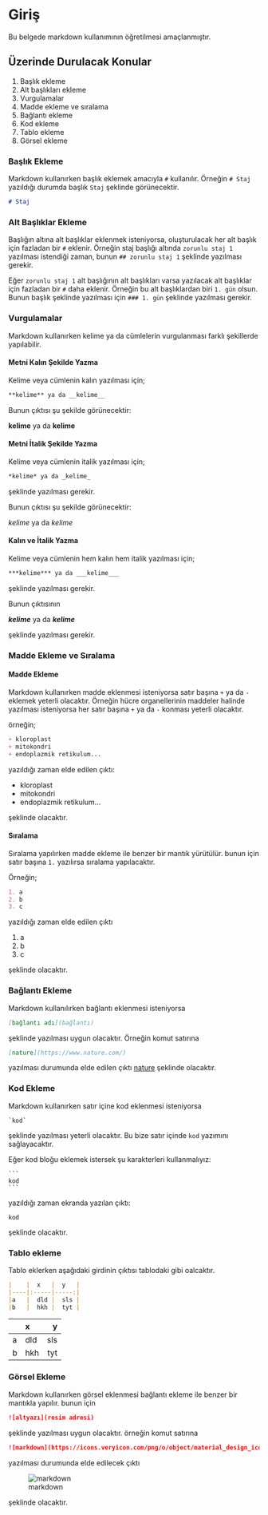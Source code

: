 
# Giriş 

Bu belgede markdown kullanımının öğretilmesi amaçlanmıştır.

## Üzerinde Durulacak Konular

1. Başlık ekleme
2. Alt başlıkları ekleme
3. Vurgulamalar 
4. Madde ekleme ve sıralama 
5. Bağlantı ekleme
6. Kod ekleme
7. Tablo ekleme
8. Görsel ekleme

### Başlık Ekleme

Markdown kullanırken başlık eklemek amacıyla `#` kullanılır. Örneğin `# Staj` yazıldığı durumda başlık `Staj` şeklinde görünecektir. 

```markdown
# Staj
```

### Alt Başlıklar Ekleme

Başlığın altına alt başlıklar eklenmek isteniyorsa, oluşturulacak her alt başlık için fazladan bir `#` eklenir. Örneğin staj başlığı altında `zorunlu staj 1` yazılması istendiği zaman, bunun `## zorunlu staj 1` şeklinde yazılması gerekir. 

Eğer `zorunlu staj 1` alt başlığının alt başlıkları varsa yazılacak alt başlıklar için fazladan bir `#` daha eklenir. Örneğin bu alt başlıklardan biri `1. gün` olsun. Bunun başlık şeklinde yazılması için `### 1. gün ` şeklinde yazılması gerekir. 

### Vurgulamalar

Markdown kullanırken kelime ya da cümlelerin vurgulanması farklı şekillerde yapılabilir. 

#### Metni Kalın Şekilde Yazma

Kelime veya cümlenin kalın yazılması için;

```markdown 
**kelime** ya da __kelime__
```

Bunun çıktısı şu şekilde görünecektir:

**kelime** ya da __kelime__

#### Metni İtalik Şekilde Yazma

Kelime veya cümlenin italik yazılması için;

```markdown
*kelime* ya da _kelime_ 
```

şeklinde yazılması gerekir. 

Bunun çıktısı şu şekilde görünecektir:

*kelime* ya da _kelime_

#### Kalın ve İtalik Yazma

Kelime veya cümlenin hem kalın hem italik yazılması için;

```markdown
***kelime*** ya da ___kelime___
```

şeklinde yazılması gerekir.

Bunun çıktısının

***kelime*** ya da ___kelime___

şeklinde yazılması gerekir. 

### Madde Ekleme ve Sıralama

#### Madde Ekleme

Markdown kullanırken madde eklenmesi isteniyorsa satır başına `+` ya da `-` eklemek yeterli olacaktır. Örneğin hücre organellerinin maddeler halinde yazılması isteniyorsa her satır başına `+` ya da `-` konması yeterli olacaktır. 

örneğin; 

```markdown
+ kloroplast
+ mitokondri
+ endoplazmik retikulum...
```

yazıldığı zaman elde edilen çıktı:

+ kloroplast
+ mitokondri
+ endoplazmik retikulum...

şeklinde olacaktır. 

#### Sıralama 

Sıralama yapılırken madde ekleme ile benzer bir mantık yürütülür. bunun için satır başına `1.` yazılırsa sıralama yapılacaktır. 

Örneğin;

```markdown
1. a
2. b
3. c
```

yazıldığı zaman elde edilen çıktı

1. a
2. b
3. c

şeklinde olacaktır. 

###  Bağlantı Ekleme

Markdown kullanılırken bağlantı eklenmesi isteniyorsa 

```markdown
[bağlantı adı](bağlantı)
```

 şeklinde yazılması uygun olacaktır. Örneğin komut satırına 

 ```markdown
 [nature](https://www.nature.com/)
 ```

yazılması durumunda elde edilen çıktı [nature](https://www.nature.com/) şeklinde olacaktır. 

### Kod Ekleme

Markdown kullanırken satır içine kod eklenmesi isteniyorsa

```
`kod`
```

şeklinde yazılması yeterli olacaktır. Bu bize satır içinde `kod` yazımını sağlayacaktır. 

Eğer kod bloğu eklemek istersek şu karakterleri kullanmalıyız:

~~~
```
kod
```
~~~

yazıldığı zaman ekranda yazılan çıktı:

```
kod
``` 

şeklinde olacaktır. 

### Tablo ekleme

Tablo eklerken aşağıdaki girdinin çıktısı tablodaki gibi oalcaktır. 

```markdown
|    |  x   |  y   |
|----|:-----|-----:|
|a   |  dld |  sls |
|b   |  hkh |  tyt |
```

|    |  x   |  y   |
|----|:-----|-----:|
|a   |  dld |  sls |
|b   |  hkh |  tyt |

### Görsel Ekleme

Markdown kullanırken görsel eklenmesi bağlantı ekleme ile benzer bir mantıkla yapılır. bunun için 

```markdown
![altyazı](resim adresi)
```

şeklinde yazılması uygun olacaktır. örneğin komut satırına

```markdown
![markdown](https://icons.veryicon.com/png/o/object/material_design_icons/markdown-1.png)
```

yazılması durumunda elde edilecek çıktı

![markdown](https://icons.veryicon.com/png/o/object/material_design_icons/markdown-1.png)

 şeklinde olacaktır. 